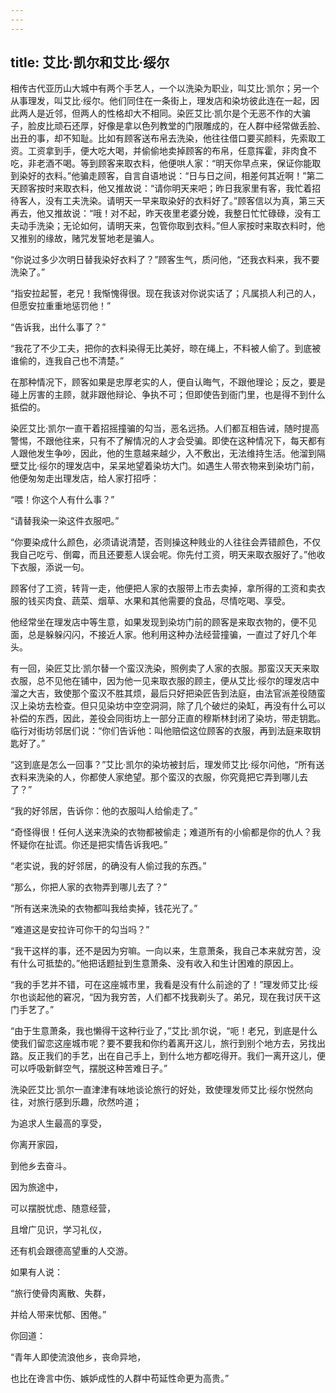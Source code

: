```yaml
---
---
---
```

title: 艾比·凯尔和艾比·绥尔
---




相传古代亚历山大城中有两个手艺人，一个以洗染为职业，叫艾比·凯尔；另一个从事理发，叫艾比·绥尔。他们同住在一条街上，理发店和染坊彼此连在一起，因此两人是近邻，但两人的性格却大不相同。染匠艾比·凯尔是个无恶不作的大骗子，脸皮比顽石还厚，好像是拿以色列教堂的门限雕成的，在人群中经常做丢脸、出丑的事，却不知耻。比如有顾客送布帛去洗染，他往往借口要买颜料，先索取工资。工资拿到手，便大吃大喝，并偷偷地卖掉顾客的布帛，任意挥霍，非肉食不吃，非老酒不喝。等到顾客来取衣料，他便哄人家：“明天你早点来，保证你能取到染好的衣料。”他骗走顾客，自言自语地说：“日与日之间，相差何其近啊！”第二天顾客按时来取衣料，他又推故说：“请你明天来吧；昨日我家里有客，我忙着招待客人，没有工夫洗染。请明天一早来取染好的衣料好了。”顾客信以为真，第三天再去，他又推故说：“哦！对不起，昨天夜里老婆分娩，我整日忙忙碌碌，没有工夫动手洗染；无论如何，请明天来，包管你取到衣料。”但人家按时来取衣料时，他又推别的缘故，赌咒发誓地老是骗人。

“你说过多少次明日替我染好衣料了？”顾客生气，质问他，“还我衣料来，我不要洗染了。”

“指安拉起誓，老兄！我惭愧得很。现在我该对你说实话了；凡属损人利己的人，但愿安拉重重地惩罚他！”

“告诉我，出什么事了？”

“我花了不少工夫，把你的衣料染得无比美好，晾在绳上，不料被人偷了。到底被谁偷的，连我自己也不清楚。”

在那种情况下，顾客如果是忠厚老实的人，便自认晦气，不跟他理论；反之，要是碰上厉害的主顾，就非跟他辩论、争执不可；但即使告到衙门里，也是得不到什么抵偿的。

染匠艾比·凯尔一直干着招摇撞骗的勾当，恶名远扬。人们都互相告诫，随时提高警惕，不跟他往来，只有不了解情况的人才会受骗。即使在这种情况下，每天都有人跟他发生争吵，因此，他的生意越来越少，入不敷出，无法维持生活。他溜到隔壁艾比·绥尔的理发店中，呆呆地望着染坊大门。如遇生人带衣物来到染坊门前，他便匆匆走出理发店，给人家打招呼：

“喂！你这个人有什么事？”

“请替我染一染这件衣服吧。”

“你要染成什么颜色，必须请说清楚，否则操这种贱业的人往往会弄错颜色，不仅我自己吃亏、倒霉，而且还要惹人误会呢。你先付工资，明天来取衣服好了。”他收下衣服，添说一句。

顾客付了工资，转背一走，他便把人家的衣服带上市去卖掉，拿所得的工资和卖衣服的钱买肉食、蔬菜、烟草、水果和其他需要的食品，尽情吃喝、享受。

他经常坐在理发店中等生意，如果发现到染坊门前的顾客是来取衣物的，便不见面，总是躲躲闪闪，不接近人家。他利用这种办法经营撞骗，一直过了好几个年头。

有一回，染匠艾比·凯尔替一个蛮汉洗染，照例卖了人家的衣服。那蛮汉天天来取衣服，总不见他在铺中，因为他一见来取衣服的顾主，便从艾比·绥尔的理发店中溜之大吉，致使那个蛮汉不胜其烦，最后只好把染匠告到法庭，由法官派差役随蛮汉上染坊去检查。但只见染坊中空空洞洞，除了几个破烂的染缸，再没有什么可以补偿的东西，因此，差役会同街坊上一部分正直的穆斯林封闭了染坊，带走钥匙。临行对街坊邻居们说：“你们告诉他：叫他赔偿这位顾客的衣服，再到法庭来取钥匙好了。”

“这到底是怎么一回事？”艾比·凯尔的染坊被封后，理发师艾比·绥尔问他，“所有送衣料来洗染的人，你都使人家绝望。那个蛮汉的衣服，你究竟把它弄到哪儿去了？”

“我的好邻居，告诉你：他的衣服叫人给偷走了。”

“奇怪得很！任何人送来洗染的衣物都被偷走；难道所有的小偷都是你的仇人？我怀疑你在扯谎。你还是把实情告诉我吧。”

“老实说，我的好邻居，的确没有人偷过我的东西。”

“那么，你把人家的衣物弄到哪儿去了？”

“所有送来洗染的衣物都叫我给卖掉，钱花光了。”

“难道这是安拉许可你干的勾当吗？”

“我干这样的事，还不是因为穷嘛。一向以来，生意萧条，我自己本来就穷苦，没有什么可抵垫的。”他把话题扯到生意萧条、没有收入和生计困难的原因上。

“我的手艺并不错，可在这座城市里，我看是没有什么前途的了！”理发师艾比·绥尔也谈起他的窘况，“因为我穷苦，人们都不找我剃头了。弟兄，现在我讨厌干这门手艺了。”

“由于生意萧条，我也懒得干这种行业了，”艾比·凯尔说，“呃！老兄，到底是什么使我们留恋这座城市呢？要不要我和你约着离开这儿，旅行到别个地方去，另找出路。反正我们的手艺，出在自己手上，到什么地方都吃得开。我们一离开这儿，便可以呼吸新鲜空气，摆脱这种苦难日子。”

洗染匠艾比·凯尔一直津津有味地谈论旅行的好处，致使理发师艾比·绥尔悦然向往，对旅行感到乐趣，欣然吟道；

为追求人生最高的享受，

你离开家园，

到他乡去奋斗。

因为旅途中，

可以摆脱忧虑、随意经营，

且增广见识，学习礼仪，

还有机会跟德高望重的人交游。

如果有人说：

“旅行使骨肉离散、失群，

并给人带来忧郁、困倦。”

你回道：

“青年人即使流浪他乡，丧命异地，

也比在谗言中伤、嫉妒成性的人群中苟延性命更为高贵。”